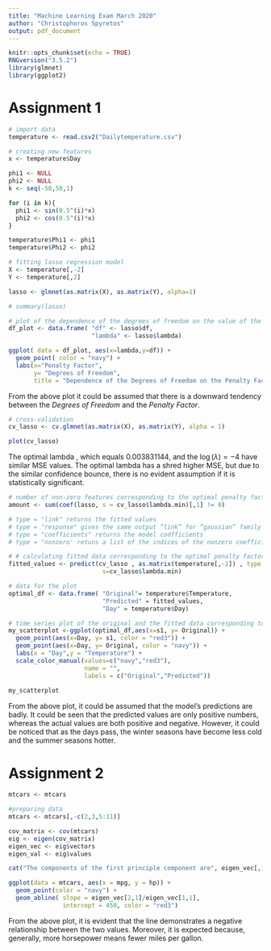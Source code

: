 ```yaml
---
title: "Machine Learning Exam March 2020"
author: "Christophoros Spyretos"
output: pdf_document
---
```


```r
knitr::opts_chunk$set(echo = TRUE)
RNGversion("3.5.2")
library(glmnet)
library(ggplot2)
```

# Assignment 1

```r
# import data
temperature <- read.csv2("Dailytemperature.csv")

# creating new features
x <- temperature$Day

phi1 <- NULL
phi2 <- NULL
k <- seq(-50,50,1)

for (i in k){
  phi1 <- sin(0.5^(i)*x)
  phi2 <- cos(0.5^(i)*x)
}

temperature$Phi1 <- phi1
temperature$Phi2 <- phi2
```

```r
# fitting lasso regression model 
X <- temperature[,-2]
Y <- temperature[,2]

lasso <- glmnet(as.matrix(X), as.matrix(Y), alpha=1) 

# summary(lasso)
```

```r
# plot of the dependence of the degrees of freedom on the value of the penalty factor
df_plot <- data.frame( "df" <- lasso$df,
                       "lambda" <- lasso$lambda)

ggplot( data = df_plot, aes(x=lambda,y=df)) + 
  geom_point( color = "navy") +
  labs(x="Penalty Factor", 
       y= "Degrees of Freedom", 
       title = "Dependence of the Degrees of Freedom on the Penalty Factor")
```

From the above plot it could be assumed that there is a downward tendency between the *Degrees of Freedom* and the *Penalty Factor*.

```r
# cross-validation
cv_lasso <- cv.glmnet(as.matrix(X), as.matrix(Y), alpha = 1)

plot(cv_lasso)
```

The optimal lambda , which equals 0.003831144, and the $\log(\lambda) = -4$ have similar MSE values. The optimal lambda has a shred higher MSE, but due to the similar confidence bounce, there is no evident assumption if it is statistically significant.

```r
# number of non-zero features corresponding to the optimal penalty factor
amount <- sum(coef(lasso, s = cv_lasso$lambda.min)[,1] != 0)

# type = "link" returns the fitted values 
# type = "response" gives the same output “link” for “gaussian” family
# type = "coefficients" returns the model codfficients
# type = "nonzero' retuns a list of the indices of the nonzero coefficients for each value of s.

# # calculating fitted data corresponding to the optimal penalty factor
fitted_values <- predict(cv_lasso , as.matrix(temperature[,-2]) , type = "link",
                          s=cv_lasso$lambda.min)

# data for the plot
optimal_df <- data.frame( "Original"= temperature$Temperature, 
                          "Predicted" = fitted_values,
                          "Day" = temperature$Day)

# time series plot of the original and the fitted data corresponding to the optimal penalty factor
my_scatterplot <-ggplot(optimal_df,aes(x=s1, y= Original)) + 
  geom_point(aes(x=Day, y= s1, color = "red3")) + 
  geom_point(aes(x=Day, y= Original, color = "navy")) +
  labs(x = "Day",y = "Temperature") +
  scale_color_manual(values=c("navy","red3"),
                     name = "",
                     labels = c("Original","Predicted"))
  
my_scatterplot
```

From the above plot, it could be assumed that the model's predictions are badly. It could be seen that the predicted values are only positive numbers, whereas the actual values are both positive and negative. However, it could be noticed that as the days pass, the winter seasons have become less cold and the summer seasons hotter.

# Assignment 2

```r
mtcars <- mtcars

#preparing data
mtcars <- mtcars[,-c(2,3,5:11)]
```

```r
cov_matrix <- cov(mtcars)
eig <- eigen(cov_matrix)
eigen_vec <- eig$vectors 
eigen_val <- eig$values

cat("The components of the first principle component are", eigen_vec[,1],".")
```

```r
ggplot(data = mtcars, aes(x = mpg, y = hp)) +
  geom_point(color = "navy") +
  geom_abline( slope = eigen_vec[2,1]/eigen_vec[1,1],
               intercept = 450, color = "red3")
```

From the above plot, it is evident that the line demonstrates a negative relationship between the two values. Moreover, it is expected because, generally, more horsepower means fewer miles per gallon.










